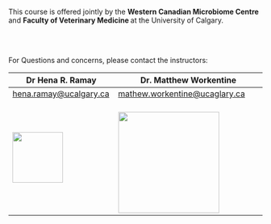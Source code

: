

<br>
<br> 

<p class="medium">This course is offered jointly by the <b>Western Canadian Microbiome Centre</b> and <b>Faculty of Veterinary Medicine </b> at the University of Calgary.</p>



<br>
<br>

<p class="small"> For Questions and concerns, please contact the instructors:

Dr Hena R. Ramay | Dr. Matthew Workentine
---------------- |-----------------------
<a href="mailto:hena.ramay@ucalgary.ca" target="_top">hena.ramay@ucalgary.ca</a>|<a href="mailto:matthew.workentine@ucalgary.ca" target="_top">mathew.workentine@ucaglary.ca</a>
<img src="WCMClogo.jpg" width="100" height="100" />| <br> <img src="UC-vet_med-rgb.jpg" width="200" height="200" />
</p>